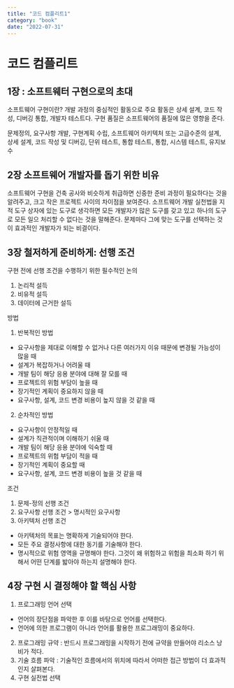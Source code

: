 ```yaml
---
title: "코드 컴플리트1"
category: "book"
date: "2022-07-31"
---
```


# 코드 컴플리트

## 1장 : 소프트웨터 구현으로의 초대

소프트웨어 구현이란?
개발 과정의 중심적인 활동으로 주요 활동은 상세 설계, 코드 작성, 디버깅 통합, 개발자 테스트다.
구현 품질은 소프트웨어의 품질에 많은 영향을 준다.

문제정의, 요구사항 개발, 구현계획 수립, 소프트웨어 아키텍처 또는 고급수준의 설계, 상세 설계, 코드 작성 및 디버깅, 단위 테스트, 통합 테스트, 통합, 시스템 테스트, 유지보수

## 2장 소프트웨어 개발자를 돕기 위한 비유

소프트웨어 구현을 건축 공사와 비슷하게 취급하면 신중한 준비 과정이 필요하다는 것을 알려주고, 크고 작은 프로젝트 사이의 차이점을 보여준다.
소프트웨어 개발 실천법을 지적 도구 상자에 있는 도구로 생각하면 모든 개발자가 많은 도구를 갖고 있고 하나의 도구로 모든 일으 처리할 수 없다는 것을 말해준다. 문제마다 그에 맞는 도구를 선택하는 것이 효과적인 개발자가 되는 비결이다.

## 3장 철저하게 준비하게: 선행 조건

구현 전에 선행 조건을 수행하기 위한 필수적인 논의

1. 논리적 설득
2. 비유적 설득
3. 데이터에 근거한 설득

방법

1. 반복적인 방법

- 요구사항을 제대로 이해할 수 없거나 다른 여러가지 이유 때문에 변경될 가능성이 많을 때
- 설계가 복잡하거나 어려울 때
- 개발 팀이 해당 응용 분야에 대해 잘 모를 때
- 프로젝트의 위험 부담이 높을 때
- 장기적인 계획이 중요하지 않을 때
- 요구사항, 설계, 코드 변경 비용이 높지 않을 것 같을 때

2. 순차적인 방법

- 요구사항이 안정적일 때
- 설계가 직관적이며 이해하기 쉬울 때
- 개발 팀이 해당 응용 분야에 익숙할 때
- 프로젝트의 위험 부담이 적을 때
- 장기적인 계획이 중요할 때
- 요구사항, 설계, 코드 변경 비용이 높을 것 같을 때

조건

1. 문제-정의 선행 조건
2. 요구사항 선행 조건 > 명시적인 요구사항
3. 아키텍처 선행 조건

- 아키텍처의 목표는 명확하게 기술되어야 한다.
- 모든 주요 결정사항에 대한 동기를 기술해야 한다.
- 명시적으로 위험 영역을 규명해야 한다. 그것이 왜 위험하고 위험을 최소화 하기 위해서 어떤 단계를 밟아야 하는지 설명해야 한다.

## 4장 구현 시 결정해야 할 핵심 사항

1. 프로그래밍 언어 선택

- 언어의 장단점을 파악한 후 이를 바탕으로 언어를 선택한다.
- 언어에 의한 프로그램이 아니라 언어를 활용한 프로그래밍이 중요하다.

2. 프로그래밍 규약 : 반드시 프로그래밍을 시작하기 전에 규약을 만들어야 리소스 낭비가 적다.
3. 기술 흐름 파악 : 기술적인 흐름에서의 위치에 따라서 어떠한 접근 방법이 더 효과적인지 살펴본다.
4. 구현 실전법 선택
